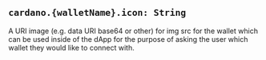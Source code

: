 

## `cardano.{walletName}.icon: String`

A URI image (e.g. data URI base64 or other) for img src for the wallet which can be used inside of the dApp for the purpose of asking the user which wallet they would like to connect with.

<CaniuseTable api={Api.Icon}/>